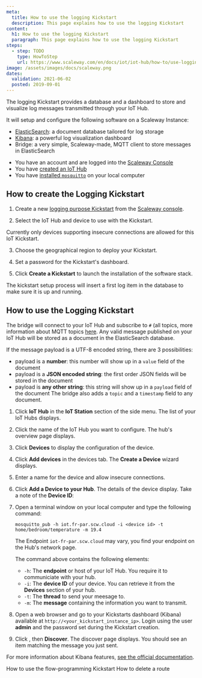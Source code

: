 ```yaml
---
meta:
  title: How to use the logging Kickstart
  description: This page explains how to use the logging Kickstart
content:
  h1: How to use the logging Kickstart
  paragraph: This page explains how to use the logging Kickstart
steps:
  - step: TODO
    type: HowToStep
    url: https://www.scaleway.com/en/docs/iot/iot-hub/how-to/use-logging-kickstart/
image: /assets/images/docs/scaleway.png
dates:
  validation: 2021-06-02
  posted: 2019-09-01
---
```


The logging Kickstart provides a database and a dashboard to store and visualize log messages transmitted through your IoT Hub.

It will setup and configure the following software on a Scaleway Instance:
- [ElasticSearch](https://www.elastic.co/elasticsearch/): a document database tailored for log storage
- [Kibana](https://www.elastic.co/kibana): a powerful log visualization dashboard
- Bridge: a very simple, Scaleway-made, MQTT client to store messages in ElasticSearch

<Message type="requirement">

- You have an account and are logged into the [Scaleway Console](https://console.scaleway.com)
- You have [created an IoT Hub](/iot/iot-hub/how-to/create-hub)
- You have [installed `mosquitto`](https://mosquitto.org/download/) on your local computer

</Message>

## How to create the Logging Kickstart 

1. Create a new [logging purpose Kickstart](/iot/iot-hub/how-to/create-kickstart) from the [Scaleway console](https://console.scaleway.com/iot-hub/kickstarts/create). 
<Lightbox src="assets/scaleway-logging-purpose-kickstart.png" alt="" />

2. Select the IoT Hub and device to use with the Kickstart.
  <Message type="important">

  Currently only devices supporting insecure connections are allowed for this IoT Kickstart.

  </Message>

3. Choose the geographical region to deploy your Kickstart. 

4. Set a password for the Kickstart's dashboard. 

5. Click **Create a Kickstart** to launch the installation of the software stack. 

<Message type="note">

The kickstart setup process will insert a first log item in the database to make sure it is up and running.

</Message>

## How to use the Logging Kickstart 

The bridge will connect to your IoT Hub and subscribe to `#` (all topics, more information about MQTT topics [here](https://blog.scaleway.com/scaleway-iot-hub-introduction-to-mqtt-topics/). 
Any valid message published on your IoT Hub will be stored as a document in the ElasticSearch database.

If the message payload is a UTF-8 encoded string, there are 3 possibilities:
- payload is a **number**: this number will show up in a `value` field of the document
- payload is a **JSON encoded string**: the first order JSON fields will be stored in the document
- payload is **any other string**: this string will show up in a `payload` field of the document
The bridge also adds a `topic` and a `timestamp` field to any document.

1. Click **IoT Hub** in the **IoT Station** section of the side menu. The list of your IoT Hubs displays.

2. Click the name of the IoT Hub you want to configure. The hub's overview page displays.

3. Click **Devices** to display the configuration of the device.

4. Click **Add devices** in the devices tab. The **Create a Device** wizard displays.

5. Enter a name for the device and allow insecure connections.

6. Click **Add a Device to your Hub**. The details of the device display. Take a note of the **Device ID**:
<Lightbox src="assets/scaleway-device-id.png" alt="" />

7. Open a terminal window on your local computer and type the following command:
    ```
    mosquitto_pub -h iot.fr-par.scw.cloud -i <device id> -t home/bedroom/temperature -m 19.4
    ```
    <Message type="note">

    The Endpoint `iot-fr-par.scw.cloud` may vary, you find your endpoint on the Hub's network page.

    </Message>

    The command above contains the following elements:
    - `-h`: The **endpoint** or host of your IoT Hub. You require it to communiciate with your hub.
    - `-i`: The **device ID** of your device. You can retrieve it from the **Devices** section of your hub. 
    - `-t`: The **thread** to send your meesage to. 
    - `-m`: The **message** containing the information you want to transmit.

8. Open a web browser and go to your Kickstarts dashboard (Kibana) available at `http://<your_kickstart_instance_ip>`. Login using the user **admin** and the password set during the Kickstart creation. 

9. Click <Icon name="more" />, then **Discover**. The discover page displays. You should see an item matching the message you just sent.  
<Lightbox src="assets/scaleway-kibana-discovery-page.png" alt="" />

For more information about Kibana features, [see the official documentation](https://www.elastic.co/guide/en/kibana/current/index.html).

<Navigation title="See Also">
  <PreviousButton to="/iot/iot-hub/how-to/use-flow-programming-kickstart/">How to use the flow-programming Kickstart</PreviousButton>
  <NextButton to="/iot/iot-hub/how-to/delete-route/">How to delete a route</NextButton>
</Navigation>

